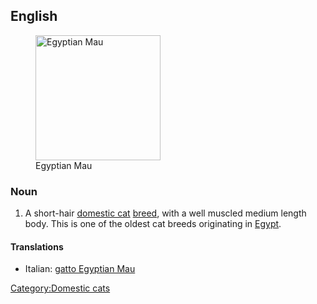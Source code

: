 ==English==

[[File:Mauegytiensmoke.jpg|thumb|right|200px|Egyptian Mau]]
===Noun===
{{en-noun|sg=[[Egyptian]] [[Mau]]}}

# A short-hair [[domestic cat]] [[breed]], with a well muscled medium length body.  This is one of the oldest cat breeds originating in [[Egypt]].

====Translations====
{{checktrans-top}}
*Italian: [[gatto Egyptian Mau]]
{{checktrans-mid}}

{{checktrans-bottom}}
{{wikipedia}}
{{commonscat}}

[[Category:Domestic cats]]